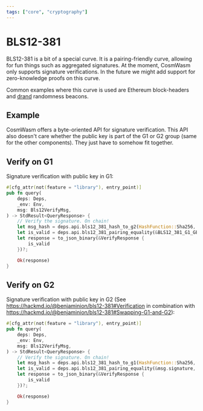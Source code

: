 ```yaml
---
tags: ["core", "cryptography"]
---
```



# BLS12-381

BLS12-381 is a bit of a special curve. It is a pairing-friendly curve, allowing for fun things such
as aggregated signatures. At the moment, CosmWasm only supports signature verifications. In the
future we might add support for zero-knowledge proofs on this curve.

Common examples where this curve is used are Ethereum block-headers and [drand] randomness beacons.

## Example

CosmWasm offers a byte-oriented API for signature verification. This API also doesn't care whether
the public key is part of the G1 or G2 group (same for the other components). They just have to
somehow fit together.

## Verify on G1

Signature verification with public key in G1:

```rust filename="contract.rs" template="core"
#[cfg_attr(not(feature = "library"), entry_point)]
pub fn query(
    deps: Deps,
    _env: Env,
    msg: Bls12VerifyMsg,
) -> StdResult<QueryResponse> {
    // Verify the signature. On chain!
    let msg_hash = deps.api.bls12_381_hash_to_g2(HashFunction::Sha256, &msg.msg, &msg.dst)?;
    let is_valid = deps.api.bls12_381_pairing_equality(&BLS12_381_G1_GENERATOR, &msg.signature, &msg.pubkey, &msg_hash)?;
    let response = to_json_binary(&VerifyResponse {
        is_valid
    })?;

    Ok(response)
}
```

## Verify on G2

Signature verification with public key in G2 (See
https://hackmd.io/@benjaminion/bls12-381#Verification in combination with
https://hackmd.io/@benjaminion/bls12-381#Swapping-G1-and-G2):

```rust filename="contract.rs" template="core"
#[cfg_attr(not(feature = "library"), entry_point)]
pub fn query(
    deps: Deps,
    _env: Env,
    msg: Bls12VerifyMsg,
) -> StdResult<QueryResponse> {
    // Verify the signature. On chain!
    let msg_hash = deps.api.bls12_381_hash_to_g1(HashFunction::Sha256, &msg.msg, &msg.dst)?;
    let is_valid = deps.api.bls12_381_pairing_equality(&msg.signature, &BLS12_381_G2_GENERATOR, &msg_hash, &msg.pubkey)?;
    let response = to_json_binary(&VerifyResponse {
        is_valid
    })?;

    Ok(response)
}
```

[drand]: https://drand.love/
